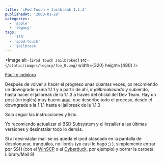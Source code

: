 ```yaml
---
title: 'iPod Touch + Jailbreak 1.1.3'
publishedAt: '2008-01-28'
categories:
  - 'apple'
  - 'legacy'
tags:
  - '113'
  - 'ipod-touch'
  - 'jailbreak'
---
```


<Image
  alt={`iPod Touch Jailbroked`}
  src={`/static/images/legacy/foo_0.png`}
  width={320}
  height={480}
/>

[Fácil e indoloro](http://www.ipodtouchfans.com/forums/showthread.php?t=31190)

Después de volver a hacer el progreso unas cuantas veces, os recomiendo un downgrade a una 1.1.1 y a partir de ahí, ir _jailbreakeando_ y subiendo, hasta hacer el jailbreak de la 1.1.3 a través del oficial del Dev Team. Hay un post (en inglés) muy bueno [aqui](http://rupertgee.wordpress.com/2008/01/30/ijailbreak-method/), que describe todo el proceso, desde el downgrade a la 1.1.1 hasta el jailbreak de la 1.1.3

Solo seguir las instrucciones y listo.

Yo recomiendo actualizar el BSD Subsystem y el Installer a las últimas versiones y desinstalar todo lo demás.

Si al desinstalar mail se os queda el ipod atascado en la pantalla de desbloquear, tranquilos, no lloréis (yo casi lo hago ;) ), simplemente entrar por SSH (con el [WinSCP](http://winscp.net/eng/index.php) o el [Cyberduck](http://cyberduck.ch/), por ejemplo) y borrar la carpeta Library/Mail 8)
